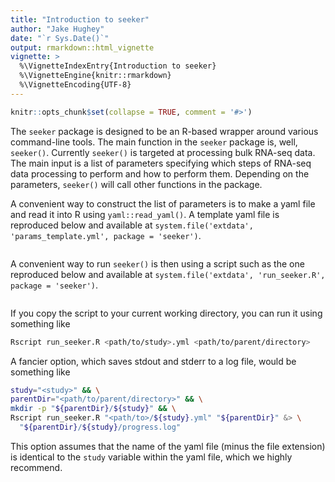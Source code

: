 ```yaml
---
title: "Introduction to seeker"
author: "Jake Hughey"
date: "`r Sys.Date()`"
output: rmarkdown::html_vignette
vignette: >
  %\VignetteIndexEntry{Introduction to seeker}
  %\VignetteEngine{knitr::rmarkdown}
  %\VignetteEncoding{UTF-8}
---
```


```r
knitr::opts_chunk$set(collapse = TRUE, comment = '#>')
```

The `seeker` package is designed to be an R-based wrapper around various command-line tools. The main function in the `seeker` package is, well, `seeker()`. Currently `seeker()` is targeted at processing bulk RNA-seq data. The main input is a list of parameters specifying which steps of RNA-seq data processing to perform and how to perform them. Depending on the parameters, `seeker()` will call other functions in the package.

A convenient way to construct the list of parameters is to make a yaml file and read it into R using `yaml::read_yaml()`. A template yaml file is reproduced below and available at `system.file('extdata', 'params_template.yml', package = 'seeker')`.

```r
```

A convenient way to run `seeker()` is then using a script such as the one reproduced below and available at `system.file('extdata', 'run_seeker.R', package = 'seeker')`.

```r
```

If you copy the script to your current working directory, you can run it using something like

```sh
Rscript run_seeker.R <path/to/study>.yml <path/to/parent/directory>
```

A fancier option, which saves stdout and stderr to a log file, would be something like

```sh
study="<study>" && \
parentDir="<path/to/parent/directory>" && \
mkdir -p "${parentDir}/${study}" && \
Rscript run_seeker.R "<path/to>/${study}.yml" "${parentDir}" &> \
  "${parentDir}/${study}/progress.log"
```

This option assumes that the name of the yaml file (minus the file extension) is identical to the `study` variable within the yaml file, which we highly recommend.
